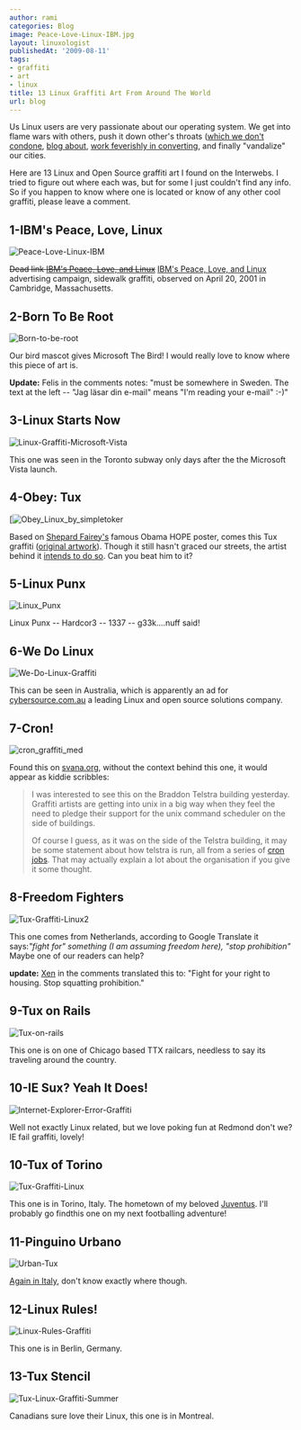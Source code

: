 ```yaml
---
author: rami
categories: Blog
image: Peace-Love-Linux-IBM.jpg
layout: linuxologist
publishedAt: '2009-08-11'
tags:
- graffiti
- art
- linux
title: 13 Linux Graffiti Art From Around The World
url: blog
---
```


Us Linux users are very passionate about our operating system. We get into flame wars with others, push it down other's throats ([which we don't condone](/2008/11/14/help-spread-linux-without-preaching-it), [blog about](/2008/05/02/30-blogs-every-open-source-enthusiast-should-keep-an-eye-on), [work feverishly in converting](/2007/12/27/howto-convert-a-friend-to-linux), and finally "vandalize" our cities.

Here are 13 Linux and Open Source graffiti art I found on the Interwebs. I tried to figure out where each was, but for some I just couldn't find any info. So if you happen to know where one is located or know of any other cool graffiti, please leave a comment.

## 1-IBM's Peace, Love, Linux

![Peace-Love-Linux-IBM](/assets/images/content/blog/Peace-Love-Linux-IBM.jpg)

<s>Dead link [IBM's Peace, Love, and Linux](http://archives.cnn.com/2001/TECH/industry/04/19/ibm.guerilla.idg/index.html)</s> [IBM's Peace, Love, and Linux](http://www.motherjones.com/politics/2001/07/peace-love-and-marketing) advertising campaign, sidewalk graffiti, observed on April 20, 2001 in Cambridge, Massachusetts.

## 2-Born To Be Root

![Born-to-be-root](/assets/images/content/blog/Born-to-be-root.jpg)

Our bird mascot gives Microsoft The Bird! I would really love to know where this piece of art is.

**Update:** Felis in the comments notes: "must be somewhere in Sweden. The text at the left -- "Jag läsar din e-mail"  means "I'm reading your e-mail"  :-)"

## 3-Linux Starts Now

![Linux-Graffiti-Microsoft-Vista](/assets/images/content/blog/Linux-Graffiti-Microsoft-Vista1.jpg)

This one was seen in the Toronto subway only days after the the Microsoft Vista launch.

## 4-Obey: Tux

[![Obey_Linux_by_simpletoker](/assets/images/content/blog/Obey_Linux_by_simpletoker.jpg)

Based on [Shepard Fairey's](http://en.wikipedia.org/wiki/Shepard_Fairey) famous Obama HOPE poster, comes this Tux graffiti ([original artwork](http://simpletoker.deviantart.com/art/Obey-Linux-130855300)). Though it still hasn't graced our streets, the artist behind it [intends to do so](http://simpletoker.deviantart.com/art/Obey-Linux-130855300). Can you beat him to it?

## 5-Linux Punx

![Linux_Punx](/assets/images/content/blog/Linux_Punx.jpg)

Linux Punx -- Hardcor3 -- 1337 -- g33k....nuff said!

## 6-We Do Linux

![We-Do-Linux-Graffiti](/assets/images/content/blog/We-Do-Linux-Graffiti.jpg)

This can be seen in Australia,   which is apparently an ad for [cybersource.com.au](http://cybersource.com.au) a leading Linux and open source solutions company.

## 7-Cron!

![cron_graffiti_med](/assets/images/content/blog/cron_graffiti_med-1024x768.jpg)

Found this on [svana.org](http://svana.org/sjh/diary/2007/05/21#2007-05-21_01), without the context behind this one, it would appear as kiddie scribbles:

> I was interested to see this on the Braddon Telstra building yesterday. Graffiti artists are getting into unix in a big way when they feel the need to pledge their support for the unix command scheduler on the side of buildings.
> 
> Of course I guess, as it was on the side of the Telstra building, it may be some statement about how telstra is run, all from a series of [cron jobs](http://en.wikipedia.org/wiki/Cron). That may actually explain a lot about the organisation if you give it some thought.
> 

## 8-Freedom Fighters

![Tux-Graffiti-Linux2](/assets/images/content/blog/Tux-Graffiti-Linux2.jpg)

This one comes from Netherlands, according to Google Translate it says:_"fight for" something (I am assuming freedom here), "stop prohibition"_ Maybe one of our readers can help? 

**update:** [Xen](http://twitter.com/xen_yasai) in the comments translated this to: "Fight for your right to housing. Stop squatting prohibition."

## 9-Tux on Rails

![Tux-on-rails](/assets/images/content/blog/Tux-on-rails.png)

This one is on one of Chicago based TTX railcars, needless to say its traveling around the country.

## 10-IE Sux? Yeah It Does!

![Internet-Explorer-Error-Graffiti](/assets/images/content/blog/Internet-Explorer-Error-Graffiti.jpg)

Well not exactly Linux related, but we love poking fun at Redmond don't we? IE fail graffiti, lovely!

## 10-Tux of Torino

![Tux-Graffiti-Linux](/assets/images/content/blog/Tux-Graffiti-Linux.jpg)

This one is in Torino, Italy. The hometown of my beloved [Juventus](http://en.wikipedia.org/wiki/Juventus_F.C.). I'll probably go findthis one on my next footballing adventure!

## 11-Pinguino Urbano

![Urban-Tux](/assets/images/content/blog/Urban-Tux.png)

[Again in Italy](http://www.flickr.com/photos/natphilosophy/1053933081/), don't know exactly where though.

## 12-Linux Rules!

![Linux-Rules-Graffiti](/assets/images/content/blog/Linux-Rules-Graffiti.jpg)

This one is in Berlin, Germany.

## 13-Tux Stencil

![Tux-Linux-Graffiti-Summer](/assets/images/content/blog/Tux-Linux-Graffiti-Summer.jpg)

Canadians sure love their Linux, this one is in Montreal.